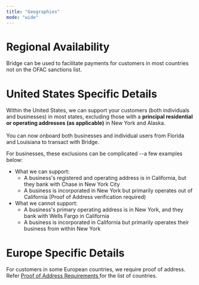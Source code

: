 ```yaml
---
title: "Geographies"
mode: "wide"
---
```


# **Regional Availability**

Bridge can be used to facilitate payments for customers in most countries not on the OFAC sanctions list.

# **United States Specific Details**

Within the United States, we can support your customers (both individuals and businesses) in most states, excluding those with a **principal residential or operating addresses (as applicable)** in New York and Alaska.\
\
You can now onboard both businesses and individual users from Florida and Louisiana to transact with Bridge.

For businesses, these exclusions can be complicated --a  few examples below:

- What we can support:
  - A business's registered and operating address is in California, but they bank with Chase in New York City
  - A business is incorporated in New York but primarily operates out of California (Proof of Address verification required)
- What we cannot support:
  - A business's primary operating address is in New York, and they bank with Wells Fargo in California
  - A business is incorporated in California but primarily operates their business from within New York

# **Europe Specific Details**

For customers in some European countries, we require proof of address. Refer [<u>Proof of Address Requirements</u>](/compliance/compliance/poa)<u> </u>for the list of countries.